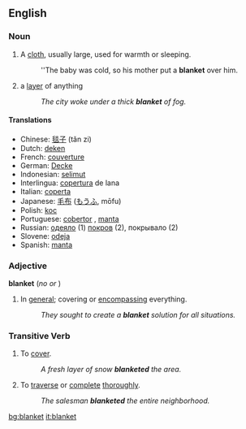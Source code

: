 ==English==

===Noun===
{{en-noun-reg}} 
{{wikipedia}}
# A [[cloth]], usually large, used for warmth or sleeping.
#:''The baby was cold, so his mother put a '''blanket''' over him.
# a [[layer]] of anything
#:''The city woke under a thick '''blanket''' of fog.''

====Translations====
*Chinese: [[毯子]] (tǎn zi)
*Dutch: [[deken]] {{n}} 
*French: [[couverture]] {{f}}
*German: [[Decke]] {{f}}
*Indonesian: [[selimut]] 
*Interlingua: [[copertura]] de lana 
*Italian: [[coperta]] {{f}}
*Japanese: [[毛布]] ([[もうふ]], mōfu) 
*Polish: [[koc]] {{n}}
*Portuguese: [[cobertor]] {{m}}, [[manta]] {{f}}
*Russian: [[одеяло]] {{n}} (1) [[покров]]  {{m}} (2), покрывало {{n}} (2) 
*Slovene: [[odeja]] {{f}}
*Spanish: [[manta]] {{f}}

===Adjective===
'''blanket'''  (''no'' {{compar}} ''or'' {{superl}})

# In [[general]]; covering or [[encompassing]] everything.
#:''They sought to create a '''blanket''' solution for all situations.''

===Transitive Verb===
{{en-infl-reg-consonant|blanket||}}

# To [[cover]].
#:''A fresh layer of snow '''blanketed''' the area.''
# To [[traverse]] or [[complete]] [[thorough]]ly.
#:''The salesman '''blanketed''' the entire neighborhood.''

[[bg:blanket]]
[[it:blanket]]